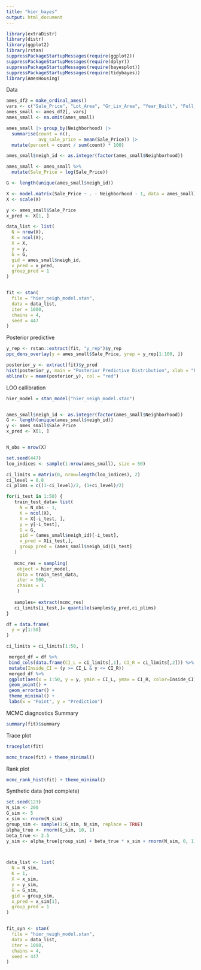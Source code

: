 ```yaml
---
title: "hier_bayes"
output: html_document
---
```


```r
library(extraDistr)
library(distr)
library(ggplot2)
library(rstan)
suppressPackageStartupMessages(require(ggplot2))
suppressPackageStartupMessages(require(dplyr))
suppressPackageStartupMessages(require(bayesplot))
suppressPackageStartupMessages(require(tidybayes))
library(AmesHousing)

```

Data
```r
ames_df2 = make_ordinal_ames()
vars <- c("Sale_Price", "Lot_Area", "Gr_Liv_Area", "Year_Built", "Full_Bath", "Neighborhood")
ames_small <- ames_df2[, vars]
ames_small <- na.omit(ames_small)
```

```r
ames_small |> group_by(Neighborhood) |>
  summarise(count = n(),
            avg_sale_price = mean(Sale_Price)) |>
  mutate(percent = count / sum(count) * 100)
```

```r

ames_small$neigh_id <- as.integer(factor(ames_small$Neighborhood))

ames_small <- ames_small %>%
  mutate(Sale_Price = log(Sale_Price))

G <- length(unique(ames_small$neigh_id))

X <- model.matrix(Sale_Price ~ . - Neighborhood - 1, data = ames_small)
X <- scale(X)

y <- ames_small$Sale_Price
x_pred <- X[1, ]

data_list <- list(
  N = nrow(X),
  K = ncol(X),
  X = X,
  y = y,
  G = G,
  gid = ames_small$neigh_id,
  x_pred = x_pred,
  group_pred = 1
)


fit <- stan(
  file = "hier_neigh_model.stan",
  data = data_list,
  iter = 1000,
  chains = 4,
  seed = 447
)

```

Posterior predictive

```r
y_rep <- rstan::extract(fit, "y_rep")$y_rep
ppc_dens_overlay(y = ames_small$Sale_Price, yrep = y_rep[1:100, ])

```


```r
posterior_y <- extract(fit)$y_pred
hist(posterior_y, main = "Posterior Predictive Distribution", xlab = "Predicted y")
abline(v = mean(posterior_y), col = "red")

```


LOO callibration

```r

hier_model = stan_model("hier_neigh_model.stan")


ames_small$neigh_id <- as.integer(factor(ames_small$Neighborhood))
G <- length(unique(ames_small$neigh_id))
y <- ames_small$Sale_Price
x_pred <- X[1, ]


N_obs = nrow(X)

set.seed(447)
loo_indices <- sample(1:nrow(ames_small), size = 50)

ci_limits = matrix(0, nrow=length(loo_indices), 2)
ci_level = 0.8
ci_plims = c((1-ci_level)/2, (1+ci_level)/2) 

for(i_test in 1:50) {
   train_test_data= list(
     N = N_obs - 1,
     K = ncol(X),
     X = X[-i_test, ],
     y = y[-i_test],
     G = G,
     gid = (ames_small$neigh_id)[-i_test],
     x_pred = X[i_test,],
     group_pred = (ames_small$neigh_id)[i_test]
   )
   
   mcmc_res = sampling(
    object = hier_model,
    data = train_test_data,
    iter = 500,
    chains = 1
    )
   
   samples= extract(mcmc_res)
   ci_limits[i_test,]= quantile(samples$y_pred,ci_plims)
}
```




```r

df = data.frame(
  y = y[1:50]
)

ci_limits = ci_limits[1:50, ]

 merged_df = df %>%
 bind_cols(data.frame(CI_L = ci_limits[,1], CI_R = ci_limits[,2])) %>%
 mutate(Inside_CI = (y >= CI_L & y <= CI_R))
 merged_df %>%
 ggplot(aes(x = 1:50, y = y, ymin = CI_L, ymax = CI_R, color=Inside_CI)) +
 geom_point() +
 geom_errorbar() +
 theme_minimal() +
 labs(x = "Point", y = "Prediction")

```
MCMC diagnostics
Summary
```r
summary(fit)$summary
```



Trace plot
```r
traceplot(fit)
```

```r
mcmc_trace(fit) + theme_minimal()

```
Rank plot

```r
mcmc_rank_hist(fit) + theme_minimal()

```

Synthetic data (not complete)
```r
set.seed(123)
N_sim <- 200
G_sim <- 5
x_sim <- rnorm(N_sim)
group_sim <- sample(1:G_sim, N_sim, replace = TRUE)
alpha_true <- rnorm(G_sim, 10, 1)
beta_true <- 2.5
y_sim <- alpha_true[group_sim] + beta_true * x_sim + rnorm(N_sim, 0, 1)



data_list <- list(
  N = N_sim,
  K = 1,
  X = x_sim,
  y = y_sim,
  G = G_sim,
  gid = group_sim,
  x_pred = x_sim[1],
  group_pred = 1
)


fit_syn <- stan(
  file = "hier_neigh_model.stan",
  data = data_list,
  iter = 1000,
  chains = 4,
  seed = 447
)

```



